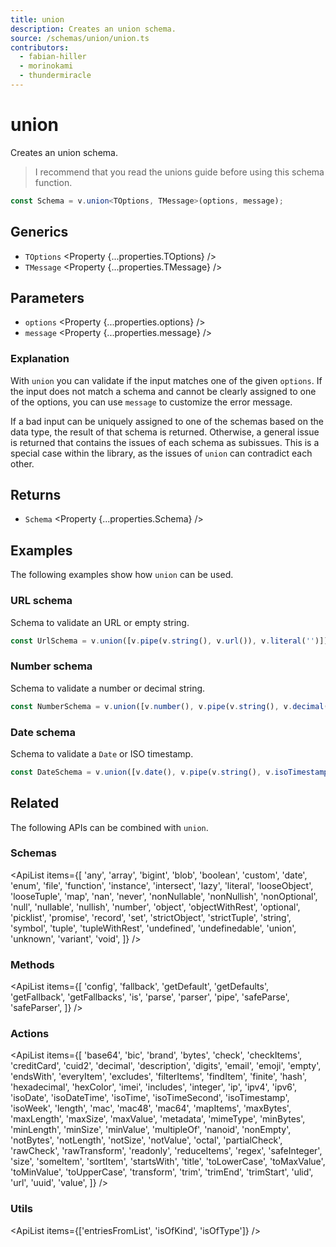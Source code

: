 ```yaml
---
title: union
description: Creates an union schema.
source: /schemas/union/union.ts
contributors:
  - fabian-hiller
  - morinokami
  - thundermiracle
---
```



# union

Creates an union schema.

> I recommend that you read the <Link href="/guides/unions/">unions guide</Link> before using this schema function.

```ts
const Schema = v.union<TOptions, TMessage>(options, message);
```

## Generics

- `TOptions` <Property {...properties.TOptions} />
- `TMessage` <Property {...properties.TMessage} />

## Parameters

- `options` <Property {...properties.options} />
- `message` <Property {...properties.message} />

### Explanation

With `union` you can validate if the input matches one of the given `options`. If the input does not match a schema and cannot be clearly assigned to one of the options, you can use `message` to customize the error message.

If a bad input can be uniquely assigned to one of the schemas based on the data type, the result of that schema is returned. Otherwise, a general issue is returned that contains the issues of each schema as subissues. This is a special case within the library, as the issues of `union` can contradict each other.

## Returns

- `Schema` <Property {...properties.Schema} />

## Examples

The following examples show how `union` can be used.

### URL schema

Schema to validate an URL or empty string.

```ts
const UrlSchema = v.union([v.pipe(v.string(), v.url()), v.literal('')]);
```

### Number schema

Schema to validate a number or decimal string.

```ts
const NumberSchema = v.union([v.number(), v.pipe(v.string(), v.decimal())]);
```

### Date schema

Schema to validate a `Date` or ISO timestamp.

```ts
const DateSchema = v.union([v.date(), v.pipe(v.string(), v.isoTimestamp())]);
```

## Related

The following APIs can be combined with `union`.

### Schemas

<ApiList
  items={[
    'any',
    'array',
    'bigint',
    'blob',
    'boolean',
    'custom',
    'date',
    'enum',
    'file',
    'function',
    'instance',
    'intersect',
    'lazy',
    'literal',
    'looseObject',
    'looseTuple',
    'map',
    'nan',
    'never',
    'nonNullable',
    'nonNullish',
    'nonOptional',
    'null',
    'nullable',
    'nullish',
    'number',
    'object',
    'objectWithRest',
    'optional',
    'picklist',
    'promise',
    'record',
    'set',
    'strictObject',
    'strictTuple',
    'string',
    'symbol',
    'tuple',
    'tupleWithRest',
    'undefined',
    'undefinedable',
    'union',
    'unknown',
    'variant',
    'void',
  ]}
/>

### Methods

<ApiList
  items={[
    'config',
    'fallback',
    'getDefault',
    'getDefaults',
    'getFallback',
    'getFallbacks',
    'is',
    'parse',
    'parser',
    'pipe',
    'safeParse',
    'safeParser',
  ]}
/>

### Actions

<ApiList
  items={[
    'base64',
    'bic',
    'brand',
    'bytes',
    'check',
    'checkItems',
    'creditCard',
    'cuid2',
    'decimal',
    'description',
    'digits',
    'email',
    'emoji',
    'empty',
    'endsWith',
    'everyItem',
    'excludes',
    'filterItems',
    'findItem',
    'finite',
    'hash',
    'hexadecimal',
    'hexColor',
    'imei',
    'includes',
    'integer',
    'ip',
    'ipv4',
    'ipv6',
    'isoDate',
    'isoDateTime',
    'isoTime',
    'isoTimeSecond',
    'isoTimestamp',
    'isoWeek',
    'length',
    'mac',
    'mac48',
    'mac64',
    'mapItems',
    'maxBytes',
    'maxLength',
    'maxSize',
    'maxValue',
    'metadata',
    'mimeType',
    'minBytes',
    'minLength',
    'minSize',
    'minValue',
    'multipleOf',
    'nanoid',
    'nonEmpty',
    'notBytes',
    'notLength',
    'notSize',
    'notValue',
    'octal',
    'partialCheck',
    'rawCheck',
    'rawTransform',
    'readonly',
    'reduceItems',
    'regex',
    'safeInteger',
    'size',
    'someItem',
    'sortItem',
    'startsWith',
    'title',
    'toLowerCase',
    'toMaxValue',
    'toMinValue',
    'toUpperCase',
    'transform',
    'trim',
    'trimEnd',
    'trimStart',
    'ulid',
    'url',
    'uuid',
    'value',
  ]}
/>

### Utils

<ApiList items={['entriesFromList', 'isOfKind', 'isOfType']} />
